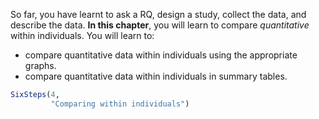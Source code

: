 ::: {.objectivesBox .objectives data-latex="{iconmonstr-target-4-240.png}"}
So far, you have learnt to ask a RQ, design a study, collect the data, and describe the data.
**In this chapter**, you will learn to compare *quantitative* within individuals.
You will learn to:

* compare quantitative data within individuals using the appropriate graphs.
* compare quantitative data within individuals in summary tables.
:::


```r
SixSteps(4, 
         "Comparing within individuals")
```